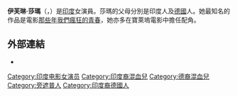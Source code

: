 {{blpunsourced|time=2019-09-18}}
{{艺人
| 姓名     = 伊芙琳·莎瑪<br>Evelyn Sharma
| 類型     = 女演員
| 圖片     = Evelyn Sharma graces the Inspire – Spiritual & Wellness Visionary Awards 2017 (3) (cropped).jpg
| 圖片尺寸 = 250px
| 綽號     = 
| 國籍     = {{GER}}
| birthname = Evelyn Lakshmi Sharma
| 出生日期 = {{birth date and age|1986|7|12}}
| 出生地點 = {{GER}}[[美因河畔法兰克福|法兰克福]]
| 職業     = [[演員|演員]]、[[模特兒|模特兒]]
| 語言     = 
| 教育程度 = 
| 宗教信仰 = 
| 配偶     = {{marriage|Tushaan Bhindi|2021}}
| 伴侶     = 
| 兒女     = Ava Rania Bhindi<ref>[https://www.hindustantimes.com/entertainment/bollywood/evelyn-sharma-and-husband-tushaan-bhindi-welcome-daughter-ava-rania-bhindi-share-first-pic-see-here-101637306886949-amp.html “Evelyn Sharma and husband Tushaan Bhindi welcome daughter Ava Rania Bhindi, share first pic. See here”] {{Wayback|url=https://www.hindustantimes.com/entertainment/bollywood/evelyn-sharma-and-husband-tushaan-bhindi-welcome-daughter-ava-rania-bhindi-share-first-pic-see-here-101637306886949-amp.html |date=20211224042439 }} Hindustan Times [19-11-2021]</ref>
| 父母     = 
| 亲属     = 
| 出道作   = 
| 出道日期 = 
| 代表作   =  
| 活躍年代 = 2006年至今
| 網站     =
| IMDb    = 1907272
}}

'''伊芙琳·莎瑪'''（{{lang-en|Evelyn Sharma}}，{{bd|1986年|7月12日|catIdx=Sharma, Evelyn}}）是[[印度|印度]]女演員。莎瑪的父母分別是印度人及[[德國|德國]]人。她最知名的作品是電影[[那些年我們瘋狂的青春|那些年我們瘋狂的青春]]，她亦多在寶萊塢電影中擔任配角。

== 外部連結 ==
* {{imdb name|id=1907272}}

{{演員小作品}}

{{DEFAULTSORT: Sharma, Evelyn}}
[[Category:印度电影女演员|Category:印度电影女演员]]
[[Category:印度裔混血兒|Category:印度裔混血兒]]
[[Category:德裔混血兒|Category:德裔混血兒]]
[[Category:旁遮普人|Category:旁遮普人]]
[[Category:印度裔德國人|Category:印度裔德國人]]